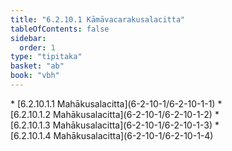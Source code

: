 ```yaml
---
title: "6.2.10.1 Kāmāvacarakusalacitta"
tableOfContents: false
sidebar:
  order: 1
type: "tipitaka"
basket: "ab"
book: "vbh"
---
```



<DynamicBreadcrumb />



<TableOfContents book="vbh" section="6.2.10.1">
* [6.2.10.1.1 Mahākusalacitta](6-2-10-1/6-2-10-1-1)
* [6.2.10.1.2 Mahākusalacitta](6-2-10-1/6-2-10-1-2)
* [6.2.10.1.3 Mahākusalacitta](6-2-10-1/6-2-10-1-3)
* [6.2.10.1.4 Mahākusalacitta](6-2-10-1/6-2-10-1-4)
</TableOfContents>